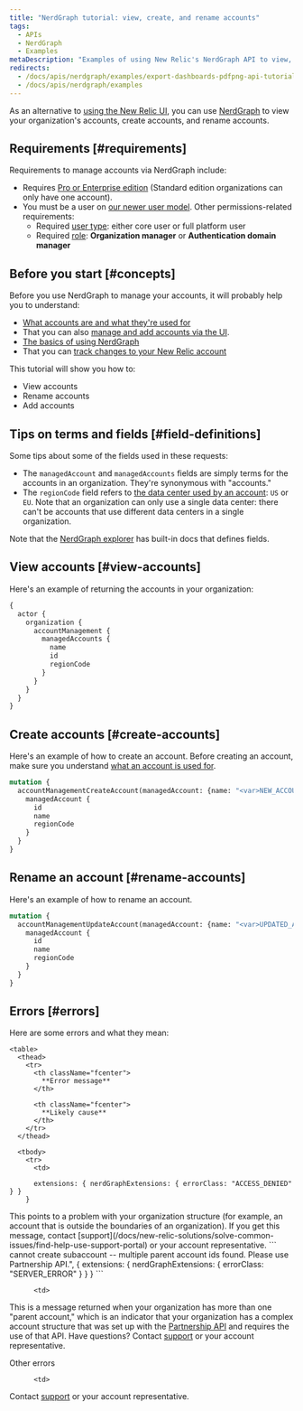 ```yaml
---
title: "NerdGraph tutorial: view, create, and rename accounts"
tags:
  - APIs
  - NerdGraph
  - Examples
metaDescription: "Examples of using New Relic's NerdGraph API to view, create, and rename accounts." 
redirects:
  - /docs/apis/nerdgraph/examples/export-dashboards-pdfpng-api-tutorial
  - /docs/apis/nerdgraph/examples
---
```


As an alternative to [using the New Relic UI](/docs/accounts/accounts-billing/account-structure/add-accounts), you can use [NerdGraph](/docs/apis/nerdgraph/get-started/introduction-new-relic-nerdgraph) to view your organization's accounts, create accounts, and rename accounts. 

## Requirements [#requirements]

Requirements to manage accounts via NerdGraph include: 
* Requires [Pro or Enterprise edition](https://newrelic.com/pricing) (Standard edition organizations can only have one account). 
* You must be a user on [our newer user model](/docs/accounts/original-accounts-billing/original-users-roles/overview-user-models#determine-user-model). Other permissions-related requirements: 
  * Required [user type](/docs/accounts/accounts-billing/new-relic-one-user-management/user-type): either core user or full platform user 
  * Required [role](/docs/accounts/accounts-billing/new-relic-one-user-management/user-management-concepts#roles): **Organization manager** or **Authentication domain manager**

## Before you start [#concepts]

Before you use NerdGraph to manage your accounts, it will probably help you to understand:

* [What accounts are and what they're used for](/docs/accounts/accounts-billing/account-structure/new-relic-account-structure)
* That you can also [manage and add accounts via the UI](/content/docs/accounts/accounts-billing/account-structure/add-accounts). 
* [The basics of using NerdGraph](/docs/apis/nerdgraph/get-started/introduction-new-relic-nerdgraph)
* That you can [track changes to your New Relic account](/docs/data-apis/understand-data/event-data/query-account-audit-logs-nrauditevent)  

This tutorial will show you how to: 

* View accounts 
* Rename accounts
* Add accounts

## Tips on terms and fields [#field-definitions]

Some tips about some of the fields used in these requests: 
* The `managedAccount` and `managedAccounts` fields are simply terms for the accounts in an organization. They're synonymous with "accounts."
* The `regionCode` field refers to [the data center used by an account](/docs/accounts/accounts-billing/account-setup/choose-your-data-center): `US` or `EU`. Note that an organization can only use a single data center: there can't be accounts that use different data centers in a single organization. 

Note that the [NerdGraph explorer](/docs/apis/nerdgraph/get-started/introduction-new-relic-nerdgraph/#explorer) has built-in docs that defines fields.

## View accounts [#view-accounts]

Here's an example of returning the accounts in your organization: 

```graphql
{
  actor {
    organization {
      accountManagement {
        managedAccounts {
          name
          id
          regionCode
        }
      }
    }
  }
}
```

## Create accounts [#create-accounts]

Here's an example of how to create an account. Before creating an account, make sure you understand [what an account is used for](/docs/accounts/accounts-billing/account-structure/new-relic-account-structure). 

```graphql
mutation {
  accountManagementCreateAccount(managedAccount: {name: "<var>NEW_ACCOUNT_NAME</var>"}) {
    managedAccount {
      id
      name
      regionCode
    }
  }
}
```

## Rename an account [#rename-accounts]

Here's an example of how to rename an account. 

```graphql
mutation {
  accountManagementUpdateAccount(managedAccount: {name: "<var>UPDATED_ACCOUNT_NAME</var>", id: <var>101010101</var>}) {
    managedAccount {
      id
      name
      regionCode
    }
  }
}
```

## Errors [#errors]

Here are some errors and what they mean: 

    <table>
      <thead>
        <tr>
          <th className="fcenter">
            **Error message**
          </th>

          <th className="fcenter">
            **Likely cause**
          </th>
        </tr>
      </thead>

      <tbody>
        <tr>
          <td>
```"unauthorized", {
      extensions: { nerdGraphExtensions: { errorClass: "ACCESS_DENIED" } }
    }
```
</td>

<td>
This points to a problem with your organization structure (for example, an account that is outside the boundaries of an organization). If you get this message, contact [support](/docs/new-relic-solutions/solve-common-issues/find-help-use-support-portal) or your account representative. 
</td>
</tr>

<tr>
 <td>
```
cannot create subaccount -- multiple parent account ids found. Please use Partnership API.", {
        extensions: { nerdGraphExtensions: { errorClass: "SERVER_ERROR" } }
      }
```
          </td>

          <td>
This is a message returned when your organization has more than one "parent account," which is an indicator that your organization has a complex account structure that was set up with the [Partnership API](/docs/new-relic-partnerships/partner-integration-guide/partner-account-maintenance/partner-api) and requires the use of that API. Have questions? Contact [support](/docs/new-relic-solutions/solve-common-issues/find-help-use-support-portal) or your account representative. 
</td>
        </tr>
        
<tr>
 <td>
Other errors
          </td>

          <td>
Contact [support](/docs/new-relic-solutions/solve-common-issues/find-help-use-support-portal) or your account representative. 
</td>
        </tr>        
</tbody>
</table>



